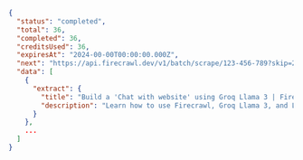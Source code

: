 ```json Completed
{
  "status": "completed",
  "total": 36,
  "completed": 36,
  "creditsUsed": 36,
  "expiresAt": "2024-00-00T00:00:00.000Z",
  "next": "https://api.firecrawl.dev/v1/batch/scrape/123-456-789?skip=26",
  "data": [
    {
      "extract": {
        "title": "Build a 'Chat with website' using Groq Llama 3 | Firecrawl",
        "description": "Learn how to use Firecrawl, Groq Llama 3, and Langchain to build a 'Chat with your website' bot."
      }
    },
    ...
  ]
}
```